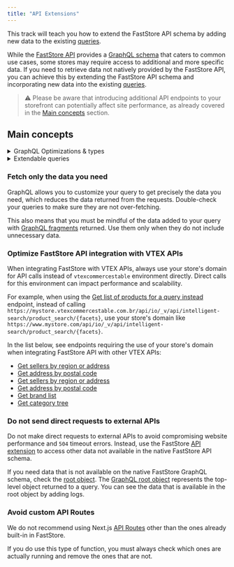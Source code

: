 ```yaml
---
title: "API Extensions"
---
```


This track will teach you how to extend the FastStore API schema by adding new data to the existing [queries](https://developers.vtex.com/docs/guides/faststore/schema-queries).

While the [FastStore API](https://developers.vtex.com/docs/guides/faststore/faststore-api-overview) provides a [GraphQL schema](https://developers.vtex.com/docs/guides/faststore/schema-queries) that caters to common use cases, some stores may require access to additional and more specific data. If you need to retrieve data not natively provided by the FastStore API, you can achieve this by extending the FastStore API schema and incorporating new data into the existing [queries](https://developers.vtex.com/docs/guides/faststore/schema-queries).

  > ⚠️ Please be aware that introducing additional API endpoints to your storefront can potentially affect site performance, as already covered in the [Main concepts](#main-concepts) section. 

## Main concepts

<details>
<summary>GraphQL Optimizations & types</summary>

GraphQL optimizations are seamlessly executed, requiring no direct intervention from end developers. They are essential for optimizing your GraphQL server and TypeScript types and provide benefits such as:

- Build-time generated mappings of declared queries.
- Improved efficiency and security.
- Enforcement of predefined operations.

They are automatically triggered every time you start a development server (`yarn dev`) or build the store (`yarn build`).
Resolver changes are automatically and instantly visible without the need for manual optimization generation.
Without these optimizations, any changes to the GraphQL schema, such as adding or removing fields from a query or changing a GraphQL type, won't be reflected in the store. 

</details>

<details>
<summary>Extendable queries</summary>

Extendable queries in FastStore's GraphQL API are predefined GraphQL queries that serve as a foundation for retrieving data from the API. 
These queries allow you to add or change fields within the query to tailor the data retrieval process to the store-specific needs.

</details>

### Fetch only the data you need

GraphQL allows you to customize your query to get precisely the data you need, which reduces the data returned from the requests. Double-check your queries to make sure they are not over-fetching.

This also means that you must be mindful of the data added to your query with [GraphQL fragments](https://graphql.org/learn/queries/#fragments) returned. Use them only when they do not include unnecessary data.

### Optimize FastStore API integration with VTEX APIs

When integrating FastStore with VTEX APIs, always use your store's domain for API calls instead of `vtexcommercestable` environment directly. Direct calls for this environment can impact performance and scalability. 

For example, when using the [Get list of products for a query instead](https://developers.vtex.com/docs/api-reference/intelligent-search-api#get-/product_search/-facets-?endpoint=get-/product_search/-facets-) endpoint, instead of calling `https://mystore.vtexcommercestable.com.br/api/io/_v/api/intelligent-search/product_search/{facets}`, use your store's domain like `https://www.mystore.com/api/io/_v/api/intelligent-search/product_search/{facets}`.

In the list below, see endpoints requiring the use of your store's domain when integrating FastStore API with other VTEX APIs:

- [Get sellers by region or address](https://developers.vtex.com/docs/api-reference/checkout-api#get-/api/checkout/pub/regions/-regionId-)
- [Get address by postal code](https://developers.vtex.com/docs/api-reference/checkout-api#get-/api/checkout/pub/postal-code/-countryCode-/-postalCode-)
- [Get sellers by region or address](https://developers.vtex.com/docs/api-reference/checkout-api#get-/api/checkout/pub/regions/-regionId-)
- [Get address by postal code](https://developers.vtex.com/docs/api-reference/checkout-api#get-/api/checkout/pub/postal-code/-countryCode-/-postalCode-)
- [Get brand list](https://developers.vtex.com/docs/api-reference/catalog-api#get-/api/catalog_system/pvt/brand/list?endpoint=get-/api/catalog_system/pvt/brand/list)
- [Get category tree](https://developers.vtex.com/docs/api-reference/catalog-api#get-/api/catalog_system/pub/category/tree/-categoryLevels-?endpoint=get-/api/catalog_system/pub/category/tree/-categoryLevels-)

### Do not send direct requests to external APIs

Do not make direct requests to external APIs to avoid compromising website performance and `504` timeout errors. Instead, use the FastStore [API extension](https://developers.vtex.com/docs/guides/faststore/api-extensions-extending-api-schema) to access other data not available in the native FastStore API schema.

If you need data that is not available on the native FastStore GraphQL schema, check the [root object](https://developers.vtex.com/docs/guides/faststore/schema-objects).
The [GraphQL root object](https://graphql.org/learn/execution/#root-fields-resolvers) represents the top-level object returned to a query. You can see the data that is available in the root object by adding logs.


### Avoid custom API Routes

We do not recommend using Next.js [API Routes](https://nextjs.org/docs/api-routes/introduction) other than the ones already built-in  in FastStore.

If you do use this type of function, you must always check which ones are actually running and remove the ones that are not.

<Flex>

<WhatsNextCard
  title="Extending VTEX API schemas"
  description="Extend VTEX and third-party APIs to customize how data is managed and processed in your store."
  linkTo="https://developers.vtex.com/docs/guides/faststore/api-extensions-overview"
  linkTitle="See more"
/>

<WhatsNextCard
  title="Extending queries using fragments"
  description="Extend GraphQL queries using fragments in FastStore API Extension to add custom fields to predefined queries."
  linkTo="https://developers.vtex.com/docs/guides/faststore/api-extensions-extending-queries-using-fragments"
  linkTitle="See more"
/>

<WhatsNextCard
  title="Consuming FastStore API extension with custom components"
  description="Consume FastStore API extension data with custom components."
  linkTo="https://developers.vtex.com/docs/guides/faststore/api-extensions-consuming-api-extensions"
  linkTitle="See more"
/>

<WhatsNextCard
  title="Troubleshooting"
  description="Check for common errors that can happen while using API extensions."
  linkTo="https://developers.vtex.com/docs/guides/faststore/api-extensions-troubleshooting"
  linkTitle="See more"
/>

</Flex>
